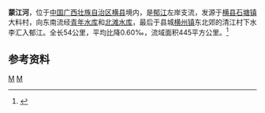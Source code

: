 {{distinguish|濛江|蒙河}}
{{Infobox River
  | river_name      = 蒙江河
  | image_name      =
  | image_size      = 
  | caption         = 
  | origin          = [[广西壮族自治区|广西壮族自治区]][[横县|横县]][[石塘镇_(横县)|石塘镇]]大料村
  | mouth           = 广西壮族自治区横县[[横州镇|横州镇]]下水李[[郁江_(西江支流)|郁江]]{{coord|22|42|55|N|109|19|07|E}}
  | basin_countries = 广西横县
  | length          = 54 km
  | elevation       = 
  | mouth_elevation = 
  | discharge       = 
  | watershed       = 445 km<sup>2</sup>
}}
'''蒙江河'''，位于[[中国|中国]][[广西壮族自治区|广西壮族自治区]][[横县|横县]]境内，是[[郁江_(西江支流)|郁江]]左岸支流，发源于[[横县|横县]][[石塘镇_(横县)|石塘镇]]大料村，向东南流经[[青年水库_(横县)|青年水库]]和[[北滩水库|北滩水库]]，最后于县城[[横州镇|横州镇]]东北郊的清江村下水李汇入郁江。全长54公里，平均比降0.60‰，流域面积445平方公里。<ref name="中国河湖大典">{{cite book zh |author=《[[中国河湖大典|中国河湖大典]]》编纂委员会 |title=《中国河湖大典·珠江卷》 |format=M |edition=1 |location=北京 |publisher=中国水利水电出版社 |date=2013年1月 |pages=165页 |id= ISBN 978-7-5170-0561-2}}</ref>
==参考资料==
{{reflist}}
[[Category:鬱江水系|M]]
[[Category:广西河流|M]]